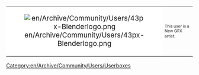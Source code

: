 {| cellspacing="0" align="right" style="width:238px;background:white;"
| style="width:45px;height:45px;background:white;text-align:center;font-size:14pt;" | [[File:en/Archive/Community/Users/43px-Blenderlogo.png]]
| style="font-size:8pt;padding:4pt;line-height:1.25em;" | This user is a New GFX artist.
|}
<noinclude>
[[Category:en/Archive/Community/Users/Userboxes]]
</noinclude>